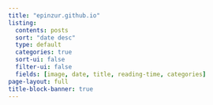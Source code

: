```yaml
---
title: "epinzur.github.io"
listing:
  contents: posts
  sort: "date desc"
  type: default
  categories: true
  sort-ui: false
  filter-ui: false
  fields: [image, date, title, reading-time, categories]
page-layout: full
title-block-banner: true
---
```


